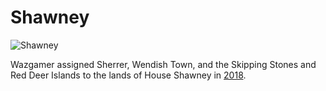 

# Shawney

<Image src="https://cdn.sanity.io/images/1as7cn02/production/8834bf7d41dc5a5401c84c4fb374a7ce9c9832ee-1000x650.png?w=976&h=350&fit=crop&crop=center&auto=format" alt="Shawney" width={976} height={350}  />

<ProjectDetails
  floatRight
  region="Riverlands"
  house="House Shawney"
  type="Ruin"
  status="Completed"
  warp="/warp shawney"
  projectLead="discs, demodocus"
  dateStarted="June 1, 2015"
  dateCompleted="June 1, 2015"
/>

Wazgamer assigned Sherrer, Wendish Town, and the Skipping Stones and Red Deer Islands to the lands of House Shawney in [2018](http://forum.westeroscraft.com/threads/discussion-of-re-organising-projects-for-list-of-projects-document.1186/post-5172).
